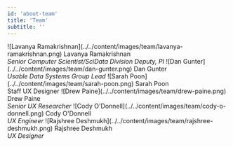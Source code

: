 ```yaml
---
id: 'about-team'
title: 'Team'
subtitle: ''
---
```



<Hero>
<Grid container columnSpacing={8}>
    <Grid item sm={4}>
	 <Box
    	sx={{
    	  textAlign: 'center',
          border: '2px dotted',
          borderColor: 'error.main',
          borderRadius: '16px',
          padding: 1,
          marginTop: '32px'
    	}}>
        <Box
		  sx={{
		    width: '220px',
		    '& .gatsby-image-wrapper': {
		      borderRadius: '50%',
		    }
		  }}
		>
		  ![Lavanya Ramakrishnan](../../content/images/team/lavanya-ramakrishnan.png)
		</Box>
		Lavanya Ramakrishnan<br/>
		<em>Senior Computer Scientist/SciData Division Deputy, PI</em>
    </Box>
    </Grid>
    <Grid item sm={4}>
    <Box
    	sx={{
    	  textAlign: 'center',
          border: '2px dotted',
          borderColor: 'error.main',
          borderRadius: '16px',
          padding: 1,
          marginTop: '32px'
    	}}>
	        <Box
			  sx={{
			      width: '220px',
			      '& .gatsby-image-wrapper': {
			      borderRadius: '50%',
			    }
			  }}
			>
		  		![Dan Gunter](../../content/images/team/dan-gunter.png)
			</Box>
			Dan Gunter<br/>
		  	<em>Usable Data Systems Group Lead</em>
	</Box>
    </Grid>
    <Grid item sm={4}>
     <Box
    	sx={{
    	  textAlign: 'center',
          border: '2px dotted',
          borderColor: 'error.main',
          borderRadius: '16px',
          padding: 1,
          marginTop: '32px'
    	}}>
        <Box
		  sx={{
		    width: '220px',
		    '& .gatsby-image-wrapper': {
		      borderRadius: '50%',
		    }
		  }}
		>
		  ![Sarah Poon](../../content/images/team/sarah-poon.png)
		</Box>
		Sarah Poon<br/>
		  Staff UX Designer
	</Box>
    </Grid>
	<Grid item sm={4}>
	 <Box
    	sx={{
    	  textAlign: 'center',
          border: '2px dotted',
          borderColor: 'error.main',
          borderRadius: '16px',
          padding: 1,
          marginTop: '32px'
    	}}>
        <Box
		  sx={{
		    width: '220px',
		    '& .gatsby-image-wrapper': {
		      borderRadius: '50%',
		    }
		  }}
		>
		  ![Drew Paine](../../content/images/team/drew-paine.png)
		</Box>
		Drew Paine<br/>
		  <em>Senior UX Researcher</em>
    </Box>
    </Grid>
    <Grid item sm={4}>
	 <Box
    	sx={{
    	  textAlign: 'center',
          border: '2px dotted',
          borderColor: 'error.main',
          borderRadius: '16px',
          padding: 1,
          marginTop: '32px'
    	}}>
        <Box
		  sx={{
		    width: '220px',
		    '& .gatsby-image-wrapper': {
		      borderRadius: '50%',
		    }
		  }}
		>
		  ![Cody O'Donnell](../../content/images/team/cody-o-donnell.png)
		</Box>
		Cody O'Donnell<br/>
		  <em>UX Engineer</em>
    </Box>
    </Grid>
    <Grid item sm={4}>
	 <Box
    	sx={{
    	  textAlign: 'center',
          border: '2px dotted',
          borderColor: 'error.main',
          borderRadius: '16px',
          padding: 1,
          marginTop: '32px'
    	}}>
        <Box
		  sx={{
		    width: '220px',
		    '& .gatsby-image-wrapper': {
		      borderRadius: '50%',
		    }
		  }}
		>
		  ![Rajshree Deshmukh](../../content/images/team/rajshree-deshmukh.png)
		</Box>
		Rajshree Deshmukh<br/>
		  <em>UX Designer</em>
    </Box>
    </Grid>

 </Grid>


</Hero>